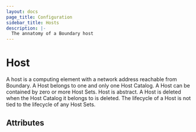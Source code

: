 ```yaml
---
layout: docs
page_title: Configuration
sidebar_title: Hosts
description: |-
  The annatomy of a Boundary host
---
```


# Host

A host is a computing element with a network address reachable from Boundary.
A Host belongs to one and only one Host Catalog.
A Host can be contained by zero or more Host Sets.
Host is abstract.
A Host is deleted when the Host Catalog it belongs to is deleted.
The lifecycle of a Host is not tied to the lifecycle of any Host Sets.

## Attributes
